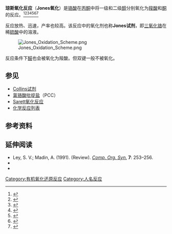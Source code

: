 '''琼斯氧化反应'''（'''Jones氧化'''）是[[铬酸|铬酸]]在[[丙酮|丙酮]]中将一级和二级[[醇|醇]]分别氧化为[[羧酸|羧酸]]和[[酮|酮]]的反应。<ref>{{cite journal en| author = Bowden, K.; Heilbron, I. M.; Jones, E. R. H | journal = [[J._Chem._Soc.|J. Chem. Soc.]] | year = 1946 | pages = 39 | doi = 10.1039/jr9460000039 | title = 13. Researches on acetylenic compounds. Part I. The preparation of acetylenic ketones by oxidation of acetylenic carbinols and glycols}}</ref><ref>{{cite journal en| author = Heilbron, I.M.; Jones, E.R.H.; Sondheimer, F | journal = [[J._Chem._Soc.|J. Chem. Soc.]] | year = 1949 | pages = 604 | doi = 10.1039/jr9490000604 | title = 129. Researches on acetylenic compounds. Part XV. The oxidation of primary acetylenic carbinols and glycols}}</ref><ref>{{cite journal en| author = Bladon, P | journal = [[J._Chem._Soc.|J. Chem. Soc.]] | year = 1951 | pages = 2402 | doi = 10.1039/jr9510002402 | title = 532. Studies in the sterol group. Part LII. Infra-red absorption of nuclear tri- and tetra-substituted ethylenic centres}}</ref><ref>{{cite journal en| author = Jones, E. R. H | journal = [[J._Chem._Soc.|J. Chem. Soc.]] | year = 1953 | pages = 457 | doi = 10.1039/jr9530000457 | title = 92. The chemistry of the triterpenes. Part XIII. The further characterisation of polyporenic acid A}}</ref><ref>{{cite journal en| author = Jones, E. R. H | journal = [[J._Chem._Soc.|J. Chem. Soc.]] | year = 1953 | pages = 2548 | doi = 10.1039/jr9530002548 | title = 520. The chemistry of the triterpenes and related compounds. Part XVIII. Elucidation of the structure of polyporenic acid C}}</ref><ref>{{cite journal en| author = Jones, E. R. H | journal = [[J._Chem._Soc.|J. Chem. Soc.]] | year = 1953 | pages = 3019 | doi = 10.1039/jr9530003019 | title = 599. The chemistry of the triterpenes and related compounds. Part XIX. Further evidence concerning the structure of polyporenic acid A}}</ref><ref>{{cite journal en| author = [[C._Djerassi|C. Djerassi]], R. Engle and A. Bowers | title = Notes - The Direct Conversion of Steroidal Δ5-3β-Alcohols to Δ5- and Δ4-3-Ketones | year = 1956 | journal = [[J._Org._Chem.|J. Org. Chem.]] | volume = 21 | issue = 12 | pages = 1547–1549 | doi = 10.1021/jo01118a627}}</ref>

反应放热、迅速，产率也较高。该反应中的氧化剂也称'''Jones试剂'''，即[[三氧化铬|三氧化铬]]在稀[[硫酸|硫酸]]中的溶液。

[[File:Jones_Oxidation_Scheme.png|center]]

反应条件下[[醛|醛]]也会被氧化为羧酸。但双键一般不被氧化。

== 参见 ==
* [[Collins试剂|Collins试剂]]
* [[氯铬酸吡啶盐|氯铬酸吡啶盐]]（PCC）
* [[Sarett氧化反应|Sarett氧化反应]]
* [[化学反应列表|化学反应列表]]

== 参考资料 ==
<div class="references-small">
<references />
</div>

== 延伸阅读 ==
<div class="references-small">
* Ley, S. V.; Madin, A. (1991). (Review). ''[[Comp._Org._Syn.|Comp. Org. Syn.]]'' '''7''': 253–256. 
* {{OrgSynth | collvol = 5 | collvolpages = 310 | year = 1973 | title = Cyclooctanone | author = E. J. Eisenbraun | prep = cv5p0310}}
* {{OrgSynth | collvol = 5 | collvolpages = 866 | year = 1973 | title = Nortricyclanone | author =J. Meinwald, J. Crandall, and W. E. Hymans | prep = cv5p0866}}</div>

[[Category:有机氧化还原反应|Category:有机氧化还原反应]]
[[Category:人名反应|Category:人名反应]]